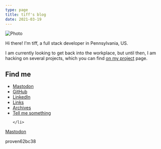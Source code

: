```yaml
---
type: page
title: tiff's blog
date: 2021-03-19
---
```



<Image
  src='/images/tiff.jpg'
  alt='Photo'
  width={150}
  height={100}
  priority
  sizes='(max-width: 640px) 100vw, 640px'
  className='next-image rounded-full'
/>

Hi there! I'm tiff, a full stack developer in Pennsylvania, US.

I am currently looking to get back into the workplace, but until then, I am hacking on several projects, which you can find [on my project](/projects) page.


 <h2>Find me</h2>
  <ul className="text-neutral-500 dark:text-neutral-400">
    <li>
      <a className="flex items-center gap-2 shrink" href='https://hachyderm.io/@tiff'
      >
        Mastodon
      <ArrowIcon />
      </a>
    </li>
    <li>
      <a  className="flex items-center gap-2 shrink" href='https://github.com/twhite96'>
      GitHub
      <ArrowIcon />
      </a>
    </li>
    <li>
      <a  className="flex items-center gap-2 shrink" href='https://linkedin.com/in/tiffanyrwhite'>
      LinkedIn
      <ArrowIcon />
      </a>   
    </li>
    <li>
      <a  className="flex items-center gap-2 shrink" href='https://links.tiffanywhite.dev'>
      Links
      <ArrowIcon />
      </a>   
    </li>
    <li>
      <a  className="flex items-center gap-2 shrink" href='https://archive.tiffanywhite.dev'>
      Archives
      <ArrowIcon />
      </a>   
    </li>
    <li>
      <a  className="flex items-center gap-2 shrink" href='mailto:tiffany@tiffanywhite.dev'>
      Tell me something
      <ArrowIcon />
      </a>
      
    </li>
  </ul>

<div style={{display: 'none'}} >
  <a rel="me" href="https://hachyderm.io/@tiff">Mastodon</a>
  <p>proven62bc38</p>
</div>